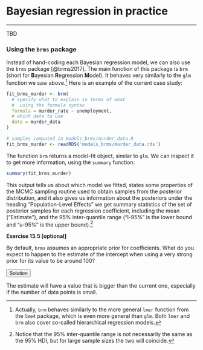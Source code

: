 # Bayesian regression in practice {#Chap-04-02-Bayes-regression-practice}

<hr>

TBD


### Using the `brms` package

Instead of hand-coding each Bayesian regression model, we can also use the `brms` package [@brms2017]. The main function of this package is `brm` (short for **B**ayesian **R**egression **M**odel). It behaves very similarly to the `glm` function we saw above.^[Actually, `brm` behaves similarly to the more general `lmer` function from the `lme4` package, which is even more general than `glm`. Both `lmer` and `brm` also cover so-called hierarchical regression models.] Here is an example of the current case study:

```r
fit_brms_murder <- brm(
  # specify what to explain in terms of what
  #  using the formula syntax
  formula = murder_rate ~ unemployment,
  # which data to use
  data = murder_data
)
```

```r
# samples computed in models_brms/murder_data.R
fit_brms_murder <- readRDS('models_brms/murder_data.rds')
```


The function `brm` returns a model-fit object, similar to `glm`. We can inspect it to get more information, using the `summary` function:

```r
summary(fit_brms_murder)
```

This output tells us about which model we fitted, states some properties of the MCMC sampling routine used to obtain samples from the posterior distribution, and it also gives us information about the posteriors under the heading "Population-Level Effects" we get summary statistics of the set of posterior samples for each regression coefficient, including the mean ("Estimate"), and the 95% inter-quantile range ("l-95%" is the lower bound and "u-95%" is the upper bound).^[Notice that the 95% inter-quantile range is not necessarily the same as the 95% HDI, but for large sample sizes the two will coincide.]

<div class = "exercises">
**Exercise 13.5 [optional]**

By default, `brms` assumes an appropriate prior for coefficients. What do you expect to happen to the estimate of the intercept when using a very strong prior for its value to be around 100?

<div class="collapsibleSolution">
<button class="trigger">Solution</button>
<div class="content">
The estimate will have a value that is bigger than the current one, especially if the number of data points is small.
</div>
</div>
</div>



